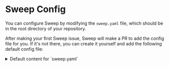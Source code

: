 # Sweep Config

You can configure Sweep by modifying the `sweep.yaml` file, which should be in the root directory of your repository.

After making your first Sweep issue, Sweep will make a PR to add the config file for you. If it's not there, you can create it yourself and add the following default config file:

<details>
<summary>Default content for&nbsp;`sweep.yaml`</summary>
```yaml
# Sweep AI turns bugs & feature requests into code changes (https://sweep.dev)
# For details on our config file, check out our docs at https://docs.sweep.dev/usage/config

# This setting contains a list of rules that Sweep will check for. If any of these rules are broken in a new commit, Sweep will create an pull request to fix the broken rule.
rules:
 - All docstrings and comments should be up to date.

# This is the branch that Sweep will develop from and make pull requests to. Most people use 'main' or 'master' but some users also use 'dev' or 'staging'.
branch: 'main'

# By default Sweep will read the logs and outputs from your existing Github Actions. To disable this, set this to false.
gha_enabled: True

# This is the description of your project. It will be used by sweep when creating PRs. You can tell Sweep what's unique about your project, what frameworks you use, or anything else you want.
#
# Example:
# description: sweepai/sweep is a python project. The main api endpoints are in sweepai/api.py. Write code that adheres to PEP8.
description: ''

# This sets whether to create pull requests as drafts. If this is set to True, then all pull requests will be created as drafts and GitHub Actions will not be triggered.
draft: False

# This is a list of directories that Sweep will not be able to edit. In our example, Sweep is unable to modify the .github folder as we do not want Sweep to modify our GitHub Actions.
blocked_dirs: [".github/"]

# This is a list of documentation links that Sweep will use to help it understand your code. You can add links to documentation for any packages you use here.
#
# Example:
# docs:
#   - Modal: https://modal.com/docs/reference
#   - PyGitHub: https://pygithub.readthedocs.io/en/latest/
docs: []

# Sandbox executes commands in a sandboxed environment to validate code changes after every edit to guarantee pristine code. For more details, see the [Sandbox](./sandbox) page.
sandbox:
  install:
    - trunk init
  check:
    - trunk fmt {file_path}
    - trunk check --fix {file_path}
```

</details>

### Config Table
| Key | Type | Description |
| --- | --- | --- |
| `rules` | `list` | A list of specific guidelines that Sweep follows when making changes to your repository. These should be specific to your repository and mention any technologies you use. |
| `gha_enabled` | `bool` | Whether or not to enable GitHub Actions |
| `branch` | `str` | The branch to run on |
| `blocked_dirs` | `list` | A list of directories to ignore |
| `draft` | `bool` | Whether or not to create PRs as drafts |
| `description` | `str` | The description of the repository |
| `docs` | `dict` | A dictionary of documentation links |
| `sandbox` | `dict` | Sandbox settings for validating code changes |

---

### `sandbox`
```yml
sandbox:
  install:
    - pre-commit install
    - pip install poetry
    - poetry install
  check:
    - pre-commit run --files {file_path}
    - 'if [[ "{file_path}" == *.py ]]; then poetry run pylint --errors-only {file_path}; else return 0; fi'
    - 'if [[ "{file_path}" == *.py ]]; then PYTHONPATH=. poetry run python {file_path}; else return 0; fi'
```

Sandbox executes commands in a sandboxed environment to validate code changes after every edit. For example, our sandbox can run tests! For more details, see the [Sandbox](./sandbox) page.

### `rules`
```yml
rules:
 - "All React components should have PropTypes defined."
 - "Update the README.md file whenever a new feature is added. Make sure to include a description of the feature and any new commands."
 - "Remove any console.log statements before committing JavaScript code."
 - "All docstrings and comments should be up to date."
 - "Python error logs should use loguru. If they are under an exception, they should use traceback."
 - "We use unit tests for our code. If we have "class.py", we should have "class_test.py" in the same directory."
```

Sweep will check each pull request to see if any of these rules are broken. If so, Sweep will create a pull request to fix the broken rule. 
These can also be applied to any pull requests in your repository. In this case Sweep will make the pull request against your pull request instead of your main branch.

#### Tips for writing rules:
1. Rules should describe the technologies to use:

Ex: if you usually have to clean up logs, write `"Python error logs should use loguru. If they are under an exception, they should use traceback."`
2. Rules should be specific in the type of change:

Ex: `"Update the README.md file whenever a new feature is added."` Instead, say `"Update the README.md file whenever a new feature is added. Make sure to include a description of the feature and any new commands."`
3. Tell Sweep where the new code should go:

Ex: `"We use unit tests for our code. If we have "class.py", we should have "class_test.py" in the same directory."`

### `gha_enabled`
```yaml
gha_enabled: True
```
Possible Values: True, False

This setting determines whether or not to enable GitHub Actions. If this is set to `False`, then Sweep will not read the results of GitHub Actions.

### `branch`
```yaml
branch: main
```
This setting determines which branch Sweep will develop from and make pull requests to.

### `blocked_dirs`
```yaml
blocked_dirs: [".github/", "other_dir"]
```
This setting lists all of the directories that Sweep will not be able to edit. In our example, Sweep is unable to modify the `.github` folder as we do not want Sweep to modify our GitHub Actions.

### `draft`
```yaml
draft: False
```
Possible Values: True, False

This setting determines whether or not to create pull requests as drafts. If this is set to `True`, then all pull requests will be created as drafts and **GitHub Actions will not be triggered**.

### `description`
```yaml
description: "project description and standards to follow"
```
This setting is the description of the repository that will be passed to Sweep. Please include details that Sweep may need to understand the repository. You may also include details about standards to follow here.

### `docs`
```yaml
docs:
  - Modal: ["https://modal.com/docs/reference", "Modal is used for serverless deployment"]
  - PyGitHub: ["https://pygithub.readthedocs.io/en/latest/", "PyGitHub is used for interacting with GitHub"]
```
This setting contains documentation links that Sweep is able to search through. This is helpful for packages with syntax that has changed or newer packages.

**Important**: Please contact us if you would like to add a documentation link so we can add it to our database.

---

## Our Configuration File
This file is available [here](https://github.com/sweepai/sweep/blob/main/sweep.yaml). We have pasted this file below for your convenience.

```yaml
gha_enabled: True
branch: main
blocked_dirs: [".github/"]
draft: False
description: "sweepai/sweep is a python 3.10 project. The main api endpoints are in sweepai/api.py. Write code that adheres to PEP8."
docs:
  - Modal: https://modal.com/docs/reference
  - PyGitHub: https://pygithub.readthedocs.io/en/latest/

sandbox:
  install:
    - pre-commit install
    - pip install poetry
    - poetry install
  check:
    - pre-commit run --files {file_path}
    - 'if [[ "{file_path}" == *.py ]]; then poetry run pylint --errors-only {file_path}; else return 0; fi'
    - 'if [[ "{file_path}" == *.py ]]; then PYTHONPATH=. poetry run python {file_path}; else return 0; fi'

rules:
 - There should not be commented out code.
 - Update UPDATES_MESSAGE section in sweepai/config/client.py if there is a major new feature.
 - Update docs/pages/usage/config.mdx for changes that affect sweep.yaml.
 - Add appropriate documentation when large new features are released. Make sure all envvars are documented in sweepai/config/server.py
 - Make sure all error logs use traceback and any unnecessary info logs are deleted.
```
